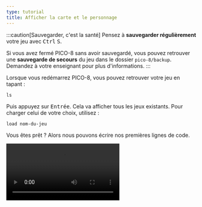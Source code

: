 ```yaml
---
type: tutorial
title: Afficher la carte et le personnage
---
```


:::caution[Sauvegarder, c'est la santé]
Pensez à **sauvegarder régulièrement** votre jeu avec <kbd>Ctrl</kbd> <kbd>S</kbd>.

Si vous avez fermé PICO-8 sans avoir sauvegardé, vous pouvez retrouver une **sauvegarde de secours** du jeu dans le dossier `pico-8/backup`. Demandez à votre enseignant pour plus d'informations.
:::

Lorsque vous redémarrez PICO-8, vous pouvez retrouver votre jeu en tapant :

```shell
ls
```

Puis appuyez sur <kbd>Entrée</kbd>. Cela va afficher tous les jeux existants. Pour charger celui de votre choix, utilisez :

```shell
load nom-du-jeu
```

Vous êtes prêt ? Alors nous pouvons écrire nos premières lignes de code.

<Video src="/videos/roxana/affichage-deplacement.mp4" controls />

<Box icon="question-mark">

  ### Teste tes connaissances

  1. Comment affiche-t-on la carte et le personnage dans le jeu ?

    <MultipleChoice>
      <Option message="Ce n’est pas la bonne réponse. Il faut utiliser les fonctions map() et spr().">En important une image</Option>
      <Option message="Ce n’est pas la bonne réponse, il faut utiliser les fonctions map() et spr().">En les dessinant pendant le jeu</Option>
      <Option isCorrect message="C’est la bonne réponse, il faut utiliser les fonctions map() et spr().">En utilisant une fonction spécifique</Option>
    </MultipleChoice>

  2. Comment déplace-t-on le personnage ?

    <MultipleChoice>
      <Option isCorrect message="C’est la bonne réponse. Il faut utiliser une condition IF pour détecter si les touches fléchées ont été appuyées, puis changer les valeurs X et Y du personnage.">En modifiant les valeurs des variables</Option>
      <Option message="Ce n’est pas la bonne réponse. Il faut utiliser une condition IF pour détecter si les touches fléchées ont été appuyées, puis changer les valeurs X et Y du personnage.">En dessinant un schéma</Option>
      <Option message="Ce n’est pas la bonne réponse. Il faut utiliser une condition IF pour détecter si les touches fléchées ont été appuyées, puis changer les valeurs X et Y du personnage.">En utilisant une boucle</Option>
    </MultipleChoice>
</Box>

<Box icon="check-list">

  ## Checklist

  <Checklist>
  - [ ] J'ai réussi à afficher ma carte en utilisant la commande map().
  - [ ] J'ai réussi à afficher mon personnage en utilisant la commande spr().
  - [ ] J'ai réussi à faire déplacer le personnage en créant une condition qui vérifie l'appui d'une touche du clavier.
  </Checklist>
</Box>
